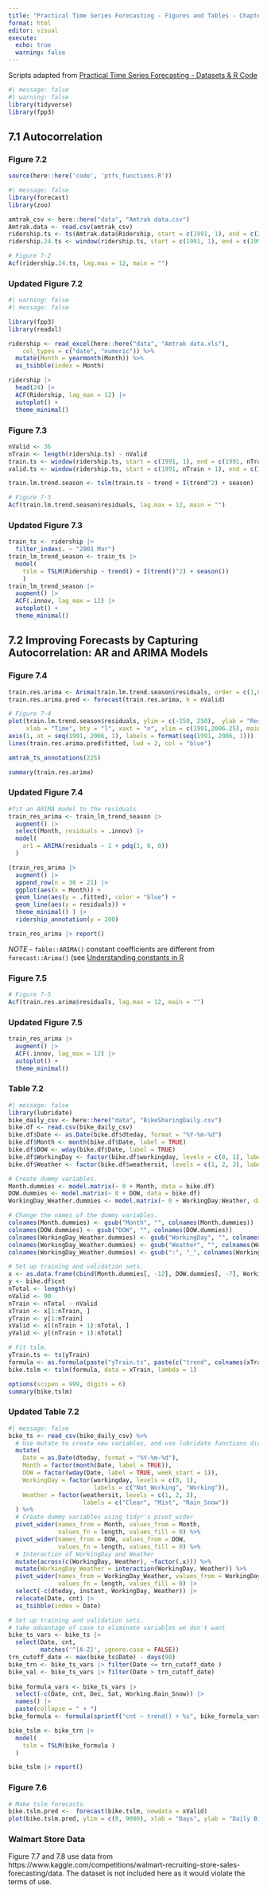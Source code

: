 ```yaml
---
title: "Practical Time Series Forecasting - Figures and Tables - Chapter 7"
format: html
editor: visual
execute:
  echo: true
  warning: false
---
```


Scripts adapted from [Practical Time Series Forecasting - Datasets & R Code](https://www.forecastingbook.com/resources/data-and-code)

```r
#| message: false
#| warning: false
library(tidyverse)
library(fpp3)
```

## 7.1 Autocorrelation

### Figure 7.2

```r
source(here::here('code', 'ptfs_functions.R'))

#| message: false
library(forecast)
library(zoo)

amtrak_csv <- here::here("data", "Amtrak data.csv")
Amtrak.data <- read.csv(amtrak_csv)
ridership.ts <- ts(Amtrak.data$Ridership, start = c(1991, 1), end = c(2004, 3), freq = 12)
ridership.24.ts <- window(ridership.ts, start = c(1991, 1), end = c(1991, 24))

# Figure 7-2
Acf(ridership.24.ts, lag.max = 12, main = "")
```

### Updated Figure 7.2

```r
#| warning: false
#| message: false

library(fpp3)
library(readxl)

ridership <- read_excel(here::here("data", "Amtrak data.xls"), 
    col_types = c("date", "numeric")) %>% 
  mutate(Month = yearmonth(Month)) %>% 
  as_tsibble(index = Month)
```

```r
ridership |> 
  head(24) |> 
  ACF(Ridership, lag_max = 12) |> 
  autoplot() +
  theme_minimal()
```

### Figure 7.3

```r
nValid <- 36
nTrain <- length(ridership.ts) - nValid
train.ts <- window(ridership.ts, start = c(1991, 1), end = c(1991, nTrain))
valid.ts <- window(ridership.ts, start = c(1991, nTrain + 1), end = c(1991, nTrain + nValid))

train.lm.trend.season <- tslm(train.ts ~ trend + I(trend^2) + season)

# Figure 7-3
Acf(train.lm.trend.season$residuals, lag.max = 12, main = "")

```

### Updated Figure 7.3

```r
train_ts <- ridership |> 
  filter_index(. ~ "2001 Mar")
train_lm_trend_season <- train_ts |>
  model(
    tslm = TSLM(Ridership ~ trend() + I(trend()^2) + season())
    ) 
train_lm_trend_season |> 
  augment() |> 
  ACF(.innov, lag_max = 12) |> 
  autoplot() +
  theme_minimal()
```

## 7.2 Improving Forecasts by Capturing Autocorrelation: AR and ARIMA Models

### Figure 7.4

```r
train.res.arima <- Arima(train.lm.trend.season$residuals, order = c(1,0,0))
train.res.arima.pred <- forecast(train.res.arima, h = nValid)

# Figure 7-4
plot(train.lm.trend.season$residuals, ylim = c(-250, 250),  ylab = "Residuals", 
     xlab = "Time", bty = "l", xaxt = "n", xlim = c(1991,2006.25), main = "")
axis(1, at = seq(1991, 2006, 1), labels = format(seq(1991, 2006, 1)))
lines(train.res.arima.pred$fitted, lwd = 2, col = "blue")

amtrak_ts_annotations(225)
```

```r
summary(train.res.arima)
```

### Updated Figure 7.4

```r
#fit an ARIMA model to the residuals
train_res_arima <- train_lm_trend_season |>
  augment() |> 
  select(Month, residuals = .innov) |>
  model(
    ar1 = ARIMA(residuals ~ 1 + pdq(1, 0, 0))
  ) 

(train_res_arima |>
  augment() |> 
  append_row(n = 36 + 21) |>
  ggplot(aes(x = Month)) +
  geom_line(aes(y = .fitted), color = "blue") +
  geom_line(aes(y = residuals)) +
  theme_minimal() ) |> 
  ridership_annotation(y = 200) 
```

```r
train_res_arima |> report()
```

*NOTE* - `fable::ARIMA()` constant coefficients are different from `forecast::Arima()` (see [Understanding constants in R](https://otexts.com/fpp3/arima-r.html#understanding-constants-in-r)

### Figure 7.5

```r
# Figure 7-5
Acf(train.res.arima$residuals, lag.max = 12, main = "")
```

### Updated Figure 7.5

```r
train_res_arima |> 
  augment() |>
  ACF(.innov, lag_max = 12) |> 
  autoplot() +
  theme_minimal()
```

### Table 7.2

```r
#| message: false
library(lubridate)
bike_daily_csv <- here::here("data", "BikeSharingDaily.csv")
bike.df <- read.csv(bike_daily_csv)
bike.df$Date <- as.Date(bike.df$dteday, format = "%Y-%m-%d")
bike.df$Month <- month(bike.df$Date, label = TRUE)
bike.df$DOW <- wday(bike.df$Date, label = TRUE)
bike.df$WorkingDay <- factor(bike.df$workingday, levels = c(0, 1), labels = c("Not_Working", "Working"))
bike.df$Weather <- factor(bike.df$weathersit, levels = c(1, 2, 3), labels = c("Clear", "Mist", "Rain_Snow"))

# Create dummy variables.
Month.dummies <- model.matrix(~ 0 + Month, data = bike.df)
DOW.dummies <- model.matrix(~ 0 + DOW, data = bike.df)
WorkingDay_Weather.dummies <- model.matrix(~ 0 + WorkingDay:Weather, data = bike.df)

# Change the names of the dummy variables.
colnames(Month.dummies) <- gsub("Month", "", colnames(Month.dummies))
colnames(DOW.dummies) <- gsub("DOW", "", colnames(DOW.dummies))
colnames(WorkingDay_Weather.dummies) <- gsub("WorkingDay", "", colnames(WorkingDay_Weather.dummies))
colnames(WorkingDay_Weather.dummies) <- gsub("Weather", "", colnames(WorkingDay_Weather.dummies))
colnames(WorkingDay_Weather.dummies) <- gsub(":", "_", colnames(WorkingDay_Weather.dummies))

# Set up training and validation sets.
x <- as.data.frame(cbind(Month.dummies[, -12], DOW.dummies[, -7], WorkingDay_Weather.dummies[, -6]))
y <- bike.df$cnt
nTotal <- length(y)
nValid <- 90
nTrain <- nTotal - nValid
xTrain <- x[1:nTrain, ]
yTrain <- y[1:nTrain]
xValid <- x[(nTrain + 1):nTotal, ]
yValid <- y[(nTrain + 1):nTotal]

# Fit tslm.
yTrain.ts <- ts(yTrain)
formula <- as.formula(paste("yTrain.ts", paste(c("trend", colnames(xTrain)), collapse = "+"), sep = "~"))
bike.tslm <- tslm(formula, data = xTrain, lambda = 1)

options(scipen = 999, digits = 6)
summary(bike.tslm)
```

### Updated Table 7.2

```r
#| message: false
bike_ts <- read_csv(bike_daily_csv) %>%
  # Use mutate to create new variables, and use lubridate functions directly
  mutate(
    Date = as.Date(dteday, format = "%Y-%m-%d"),
    Month = factor(month(Date, label = TRUE)),
    DOW = factor(wday(Date, label = TRUE, week_start = 1)),
    WorkingDay = factor(workingday, levels = c(0, 1), 
                        labels = c("Not_Working", "Working")),
    Weather = factor(weathersit, levels = c(1, 2, 3), 
                     labels = c("Clear", "Mist", "Rain_Snow"))
  ) %>%
  # Create dummy variables using tidyr's pivot_wider
  pivot_wider(names_from = Month, values_from = Month, 
              values_fn = length, values_fill = 0) %>%
  pivot_wider(names_from = DOW, values_from = DOW, 
              values_fn = length, values_fill = 0) %>%
  # Interaction of WorkingDay and Weather
  mutate(across(c(WorkingDay, Weather), ~factor(.x))) %>%
  mutate(WorkingDay_Weather = interaction(WorkingDay, Weather)) %>%
  pivot_wider(names_from = WorkingDay_Weather, values_from = WorkingDay_Weather, 
              values_fn = length, values_fill = 0) |> 
  select(-c(dteday, instant, WorkingDay, Weather)) |> 
  relocate(Date, cnt) |> 
  as_tsibble(index = Date)

# Set up training and validation sets.
# take advantage of case to eliminate variables we don't want
bike_ts_vars <- bike_ts |> 
  select(Date, cnt, 
         matches('^[A-Z]', ignore.case = FALSE))
trn_cutoff_date <- max(bike_ts$Date) - days(90)
bike_trn <- bike_ts_vars |> filter(Date <= trn_cutoff_date )
bike_val <- bike_ts_vars |> filter(Date > trn_cutoff_date)
  
bike_formula_vars <- bike_ts_vars |> 
  select(-c(Date, cnt, Dec, Sat, Working.Rain_Snow)) |> 
  names() |> 
  paste(collapse = " + ") 
bike_formula <- formula(sprintf("cnt ~ trend() + %s", bike_formula_vars))

bike_tslm <- bike_trn |> 
  model(
    tslm = TSLM(bike_formula )
  )

bike_tslm |> report()
```

### Figure 7.6

```r
# Make tslm forecasts.
bike.tslm.pred <-  forecast(bike.tslm, newdata = xValid)
plot(bike.tslm.pred, ylim = c(0, 9000), xlab = "Days", ylab = "Daily Bike Rentals")
```

### Walmart Store Data

Figure 7.7 and 7.8 use data from https://www.kaggle.com/competitions/walmart-recruiting-store-sales-forecasting/data. The dataset is not included here as it would violate the terms of use.
